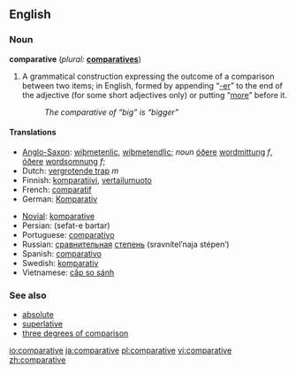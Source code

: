 ==English==

===Noun===
'''comparative''' (''plural:'' '''[[comparatives]]''')

# {{grammar}} A grammatical construction expressing the outcome of a comparison between two items; in English, formed by appending “[[-er]]” to the end of the adjective (for some short adjectives only) or putting “[[more]]” before it.
#: ''The comparative of “big” is “bigger”''

====Translations====
{{top}}
*[[Anglo-Saxon]]: [[wiþmetenlic]], [[wiþmetendlic]]; ''noun'' [[óðer]]e [[wordmittung]] ''f'', [[óðer]]e [[wordsomnung]] ''f'';
*Dutch: [[vergrotende trap]] ''m''
*Finnish: [[komparatiivi]], [[vertailumuoto]]
*French: [[comparatif]] {{m}}
*German: [[Komparativ]] {{m}}
{{mid}}
*[[Novial]]: [[komparative]]
*Persian: {{FAchar|[[صفت برتر]]}} (sefat-e bartar) 
*Portuguese: [[comparativo]] {{m}}
*Russian: [[сравнительный|сравнительная]] [[степень]] (sravnítel’naja stépen’) {{f}}
*Spanish: [[comparativo]] {{m}}
*Swedish: [[komparativ]] {{n}}
*Vietnamese: [[cấp so sánh]]
{{bottom}}

===See also===
*[[absolute]]
*[[superlative]]
*[[three degrees of comparison]]

[[io:comparative]]
[[ja:comparative]]
[[pl:comparative]]
[[vi:comparative]]
[[zh:comparative]]
